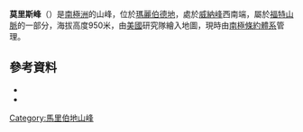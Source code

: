 {{coord|76|50|S|144|29|W|source:GNIS|display=title}}

'''莫里斯峰'''（{{lang-en|Morriss Peak}}）是[[南極洲|南極洲]]的山峰，位於[[瑪麗伯德地|瑪麗伯德地]]，處於[[威納峰|威納峰]]西南端，屬於[[福特山脈|福特山脈]]的一部分，海拔高度950米，由[[美國|美國]]研究隊繪入地圖，現時由[[南極條約體系|南極條約體系]]管理。

==參考資料==
*{{cite gnis | type = antarid | id = 10288| name = Morriss Peak | accessdate = 2013-11-08}}
*{{usgs-gazetteer|id=10288}}

{{DEFAULTSORT:Morriss Peak}}
[[Category:馬里伯地山峰|Category:馬里伯地山峰]]


{{MarieByrdLand-geo-stub}}